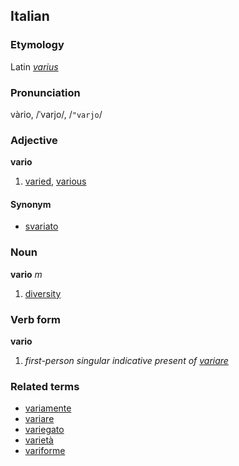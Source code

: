 ==Italian==
===Etymology===
Latin ''[[varius]]''
===Pronunciation===
vàrio, /ˈvarjo/, /<tt>"varjo</tt>/
===Adjective===
'''vario'''

# [[varied]], [[various]]

====Synonym====
*[[svariato]]

===Noun===
'''vario''' ''m''

# [[diversity]]

===Verb form===
'''vario'''

# ''first-person singular indicative present of [[variare]]''

===Related terms===
*[[variamente]]
*[[variare]]
*[[variegato]]
*[[varietà]]
*[[variforme]]